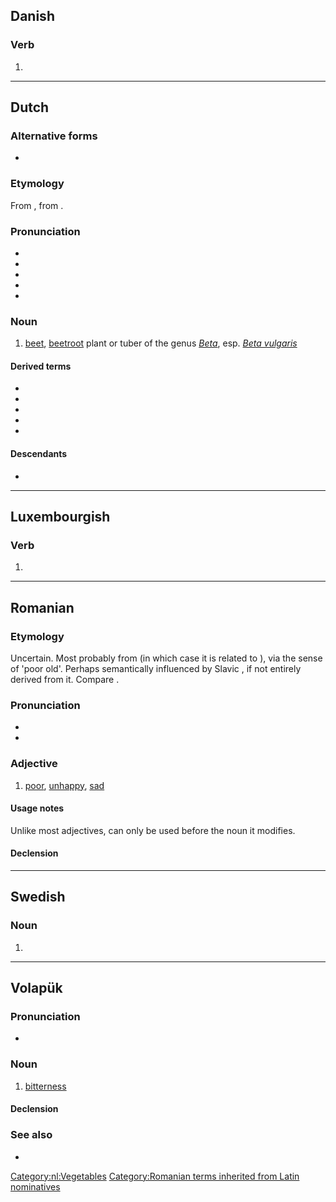 {{also|biết|biệt}}
==Danish==

===Verb===
{{head|da|past participle}}

# {{inflection of|da|bie||past|part}}

----

==Dutch==

===Alternative forms===
* {{l|nl|beet}}

===Etymology===
From {{inh|nl|dum|bete}}, from {{der|nl|la|bēta}}.

===Pronunciation===
* {{IPA|nl|/bit/}}
* {{audio|nl|Nl-biet.ogg|audio}}
* {{hyphenation|nl|biet}}
* {{rhymes|nl|it|s=1}}
* {{homophones|nl|beat|bied|biedt}}

===Noun===
{{nl-noun|f|-en|bietje}}

# [[beet]], [[beetroot]] plant or tuber of the genus ''[[Beta]]'', esp. ''[[Beta vulgaris]]''

====Derived terms====
* {{l|nl|bietensap}}
* {{l|nl|rode biet}}
* {{l|nl|snijbiet}}
* {{l|nl|suikerbiet}}
* {{l|nl|voederbiet}}

====Descendants====
* {{desc|id|bor=1|bit|alt=beet}}

[[Category:nl:Vegetables]]

----

==Luxembourgish==

===Verb===
{{head|lb|verb form}}

# {{inflection of|lb|bieden||3|s|pres|ind|;|2|p|pres|ind|;|2|s//p|imp}}

----

==Romanian==

===Etymology===
Uncertain. Most probably from {{inh|ro|la|vetus}} (in which case it is related to {{m|ro|bătrân||old}}), via the sense of 'poor old'. Perhaps semantically influenced by Slavic {{m|sla-pro|*bědьnъ||poor}}, if not entirely derived from it. Compare {{cog|it|vieto||old}}.

===Pronunciation===
* {{IPA|ro|/bjet/}}
* {{audio|ro|LL-Q7913 (ron)-Filosoful-biet.wav|Audio}}

===Adjective===
{{ro-adj|f=biată|fp=biete}}

# [[poor]], [[unhappy]], [[sad]]
#: {{ux|ro|'''Bietul''' băiat!|'''Poor''' boy!|inline=1}}

====Usage notes====
Unlike most adjectives, {{m|ro||biet}} can only be used before the noun it modifies.

====Declension====
{{ro-decl-adj|f=biată|fp=biete}}

[[Category:Romanian terms inherited from Latin nominatives]] <!-- If the Latin derivation is correct, it would have to be (ultimately) from the nominative 'vetus', not the accusative 'veterem'. -->

----

==Swedish==

===Noun===
{{head|sv|noun form}}

# {{sv-noun-form-def|bi}}

----

==Volapük==

===Pronunciation===
* {{IPA|vo|/biˈet/}}

===Noun===
{{vo-noun}}

# [[bitterness]]

====Declension====
{{vo-decl-noun}}

===See also===
* {{l|vo|bied}}